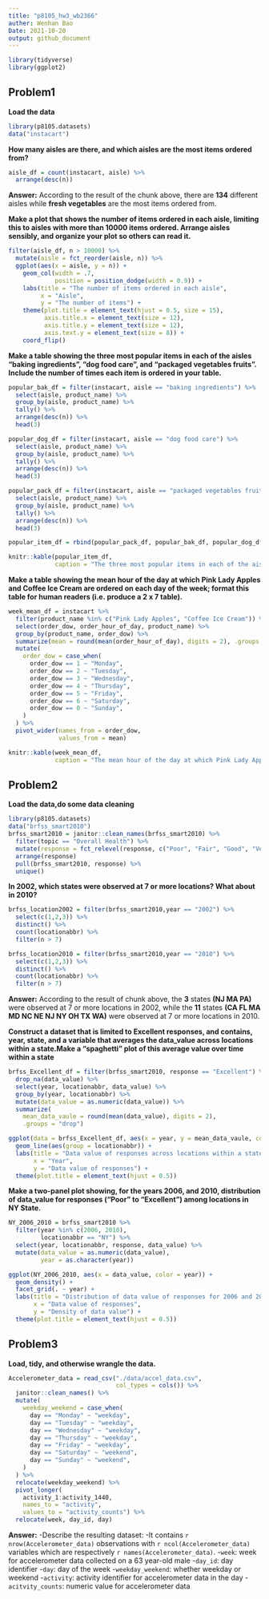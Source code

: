 ```yaml
---
title: "p8105_hw3_wb2366"
auther: Wenhan Bao
Date: 2021-10-20
output: github_document
---
```


```r
library(tidyverse)
library(ggplot2)
```

## Problem1

**Load the data**
```r
library(p8105.datasets)
data("instacart")
```

**How many aisles are there, and which aisles are the most items ordered from?**
```r
aisle_df = count(instacart, aisle) %>%
  arrange(desc(n))
```

**Answer:** According to the result of the chunk above, there are **134** different aisles while **fresh vegetables** are the most items ordered from.

**Make a plot that shows the number of items ordered in each aisle, limiting this to aisles with more than 10000 items ordered. Arrange aisles sensibly, and organize your plot so others can read it.**
```r
filter(aisle_df, n > 10000) %>%
  mutate(aisle = fct_reorder(aisle, n)) %>%
  ggplot(aes(x = aisle, y = n)) +
    geom_col(width = .7,
             position = position_dodge(width = 0.9)) +
    labs(title = "The number of items ordered in each aisle",
         x = "Aisle",
         y = "The number of items") +
    theme(plot.title = element_text(hjust = 0.5, size = 15),
          axis.title.x = element_text(size = 12),
          axis.title.y = element_text(size = 12),
          axis.text.y = element_text(size = 8)) +
    coord_flip()
```

**Make a table showing the three most popular items in each of the aisles “baking ingredients”, “dog food care”, and “packaged vegetables fruits”. Include the number of times each item is ordered in your table.**
```r
popular_bak_df = filter(instacart, aisle == "baking ingredients") %>%
  select(aisle, product_name) %>%
  group_by(aisle, product_name) %>%
  tally() %>%
  arrange(desc(n)) %>%
  head(3)

popular_dog_df = filter(instacart, aisle == "dog food care") %>%
  select(aisle, product_name) %>%
  group_by(aisle, product_name) %>%
  tally() %>%
  arrange(desc(n)) %>%
  head(3)

popular_pack_df = filter(instacart, aisle == "packaged vegetables fruits") %>%
  select(aisle, product_name) %>%
  group_by(aisle, product_name) %>%
  tally() %>%
  arrange(desc(n)) %>%
  head(3)

popular_item_df = rbind(popular_pack_df, popular_bak_df, popular_dog_df)

knitr::kable(popular_item_df,
             caption = "The three most popular items in each of the aisles")
```

**Make a table showing the mean hour of the day at which Pink Lady Apples and Coffee Ice Cream are ordered on each day of the week; format this table for human readers (i.e. produce a 2 x 7 table).**
```r
week_mean_df = instacart %>%
  filter(product_name %in% c("Pink Lady Apples", "Coffee Ice Cream")) %>%
  select(order_dow, order_hour_of_day, product_name) %>%
  group_by(product_name, order_dow) %>% 
  summarize(mean = round(mean(order_hour_of_day), digits = 2), .groups = "drop") %>%
  mutate(
    order_dow = case_when(
      order_dow == 1 ~ "Monday",
      order_dow == 2 ~ "Tuesday",
      order_dow == 3 ~ "Wednesday",
      order_dow == 4 ~ "Thursday",
      order_dow == 5 ~ "Friday",
      order_dow == 6 ~ "Saturday",
      order_dow == 0 ~ "Sunday",
    )
  ) %>%
  pivot_wider(names_from = order_dow,
              values_from = mean)

knitr::kable(week_mean_df,
             caption = "The mean hour of the day at which Pink Lady Apples and Coffee Ice Cream are ordered")
```

## Problem2

**Load the data,do some data cleaning**
```r
library(p8105.datasets)
data("brfss_smart2010")
brfss_smart2010 = janitor::clean_names(brfss_smart2010) %>% 
  filter(topic == "Overall Health") %>% 
  mutate(response = fct_relevel(response, c("Poor", "Fair", "Good", "Very good", "Excellent"))) %>%
  arrange(response)
  pull(brfss_smart2010, response) %>% 
  unique()
```

**In 2002, which states were observed at 7 or more locations? What about in 2010?**
```r
brfss_location2002 = filter(brfss_smart2010,year == "2002") %>% 
  select(c(1,2,3)) %>% 
  distinct() %>% 
  count(locationabbr) %>% 
  filter(n > 7)

brfss_location2010 = filter(brfss_smart2010,year == "2010") %>% 
  select(c(1,2,3)) %>% 
  distinct() %>% 
  count(locationabbr) %>% 
  filter(n > 7)
```
**Answer:** According to the result of chunk above, the **3** states **(NJ MA PA)** were observed at 7 or more locations in 2002, while the **11** states **(CA FL MA MD NC NE NJ NY OH TX WA)** were observed at 7 or more locations in 2010.


**Construct a dataset that is limited to Excellent responses, and contains, year, state, and a variable that averages the data_value across locations within a state.Make a “spaghetti” plot of this average value over time within a state **
```r
brfss_Excellent_df = filter(brfss_smart2010, response == "Excellent") %>%
  drop_na(data_value) %>% 
  select(year, locationabbr, data_value) %>%
  group_by(year, locationabbr) %>%
  mutate(data_value = as.numeric(data_value)) %>%
  summarize(
    mean_data_vaule = round(mean(data_value), digits = 2),
    .groups = "drop")

ggplot(data = brfss_Excellent_df, aes(x = year, y = mean_data_vaule, color = locationabbr)) + 
  geom_line(aes(group = locationabbr)) +    
  labs(title = "Data value of responses across locations within a state for 2002-2010",
       x = "Year",
       y = "Data value of responses") +
  theme(plot.title = element_text(hjust = 0.5))
```

**Make a two-panel plot showing, for the years 2006, and 2010, distribution of data_value for responses (“Poor” to “Excellent”) among locations in NY State.**
```r
NY_2006_2010 = brfss_smart2010 %>%
  filter(year %in% c(2006, 2010),
         locationabbr == "NY") %>%
  select(year, locationabbr, response, data_value) %>%
  mutate(data_value = as.numeric(data_value),
         year = as.character(year)) 

ggplot(NY_2006_2010, aes(x = data_value, color = year)) +
  geom_density() +
  facet_grid(. ~ year) +
  labs(title = "Distribution of data value of responses for 2006 and 2010 in NY State",
       x = "Data value of responses",
       y = "Density of data value") +
  theme(plot.title = element_text(hjust = 0.5))
```

## Problem3

**Load, tidy, and otherwise wrangle the data.** 
```r
Accelerometer_data = read_csv("./data/accel_data.csv",
                              col_types = cols()) %>%
  janitor::clean_names() %>%
  mutate(
    weekday_weekend = case_when(
      day == "Monday" ~ "weekday",
      day == "Tuesday" ~ "weekday",
      day == "Wednesday" ~ "weekday",
      day == "Thursday" ~ "weekday",
      day == "Friday" ~ "weekday",
      day == "Saturday" ~ "weekend",
      day == "Sunday" ~ "weekend",
    )
  ) %>% 
  relocate(weekday_weekend) %>% 
  pivot_longer(
    activity_1:activity_1440,
    names_to = "activity", 
    values_to = "activity_counts") %>% 
  relocate(week, day_id, day)
```
**Answer:** 
-Describe the resulting dataset: 
  -It contains ``r nrow(Accelerometer_data)`` observations with ``r ncol(Accelerometer_data)`` variables which are respectively ``r names(Accelerometer_data)``.
  -`week`: week for accelerometer data collected on a 63 year-old male
  -`day_id`: day identifier
  -`day`: day of the week
  -`weekday_weekend`: whether weekday or weekend
  -`activity`: activity identifier for accelerometer data in the day
  -`acitvity_counts`: numeric value for accelerometer data
  



